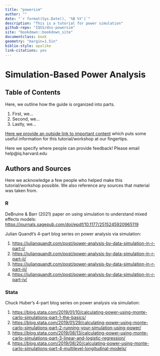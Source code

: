 ```yaml
---
title: "powersim"
author: ""
date: "`r format(Sys.Date(), '%B %Y')`"
description: "This is a tutorial for power simulation"
github-repo: "IQSS/dss-powersim"
site: "bookdown::bookdown_site"
documentclass: book
geometry: "margin=1.5in"
biblio-style: apalike
link-citations: yes
---
```


# Simulation-Based Power Analysis {-}

## Table of Contents {-}

Here, we outline how the guide is organized into parts.

1. First, we...
2. Second, we...
3. Lastly, we...

[Here we provide an outside link to important content](https://www.rstudio.com/wp-content/uploads/2015/03/devtools-cheatsheet.pdf) which puts some useful information for this tutorial/workshop at our fingertips.

Here we specify where people can provide feedback! Please email help@iq.harvard.edu

## Authors and Sources {-}

Here we acknowledge a few people who helped make this tutorial/workshop possible. We also reference any sources that material was taken from.

### R

DeBruine & Barr (2021) paper on using simulation to understand mixed effects models: <https://journals.sagepub.com/doi/epdf/10.1177/2515245920965119>

Julian Quandt's 4-part blog series on power analysis via simulation:

1. <https://julianquandt.com/post/power-analysis-by-data-simulation-in-r-part-i/>
2. <https://julianquandt.com/post/power-analysis-by-data-simulation-in-r-part-ii/>
3. <https://julianquandt.com/post/power-analysis-by-data-simulation-in-r-part-iii/>
4. <https://julianquandt.com/post/power-analysis-by-data-simulation-in-r-part-iv/>

### Stata

Chuck Huber's 4-part blog series on power analysis via simulation:

1. <https://blog.stata.com/2019/01/10/calculating-power-using-monte-carlo-simulations-part-1-the-basics/>
2. <https://blog.stata.com/2019/01/29/calculating-power-using-monte-carlo-simulations-part-2-running-your-simulation-using-power/>
3. <https://blog.stata.com/2019/08/13/calculating-power-using-monte-carlo-simulations-part-3-linear-and-logistic-regression/>
4. <https://blog.stata.com/2019/08/20/calculating-power-using-monte-carlo-simulations-part-4-multilevel-longitudinal-models/>
